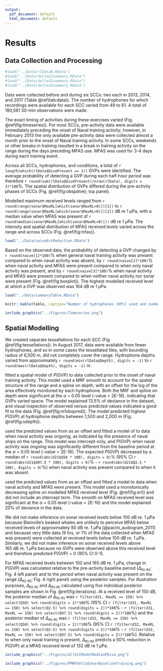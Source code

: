 ```yaml
---
output:
  pdf_document: default
  html_document: default
---
```

# Results

## Data Collection and Processing

```r

#load("../Data/rlDataN.RData")
#load("../Data/delta21summary.RData")
#load("../Data/delta31summary.RData")
#load("../Data/delta32summary.RData")

```

Data were collected before and during six SCCs: two each in 2013, 2014, and 2017 (Table \@ref(tab:data)). The number of hydrophones for which recordings were available for each SCC varied from 49 to 61. A total of 190,561 30-min observations were made. 

The exact timing of activities during these exercises varied (Fig. \@ref(fig:timeseries)). For most SCCs, pre-activity data were available immediately preceding the onset of Naval training activity; however, in February 2013 the only available pre-activity data were collected almost a month prior to the onset of Naval training activity. In some SCCs, weekends or other breaks in training resulted in a break in training activity on the range during the days preceding MFAS use. MFAS was used for 3-4 days during each training event. 

Across all SCCs, hydrophones, and conditions, a total of `r length(which(rlData$DivePresent == 1))` GVPs were identified. The average probability of detecting a GVP during each half-hour period was therefore `r round(sum(rlData$DivePresent)/nrow(rlData), digits = 3)*100`\%. The spatial distribution of GVPs differed during the pre-activity phases of SCCs (Fig. \@ref(fig:obspdive); top panel).

Modelled maximum received levels ranged from `r round(range(sonar$MaxRL[which(sonar$MaxRL>0)])[1])` to `r round(range(sonar$MaxRL[which(sonar$MaxRL>0)])[2])` dB re 1 $\mu$Pa, with a median value when MFAS was present of `r round(median(sonar$MaxRL[which(sonar$MaxRL>0)]))` dB re 1 $\mu$Pa. The intensity and spatial distribution of MFAS received levels varied across the range and across SCCs (Fig. \@ref(fig:mfas)). 

```r
load("../Data/naiveEstReduction.RData")
```

Based on the observed data, the probability of detecting a GVP changed by `r round(naive[1]*100)`\% when general naval training activity was present compared to when naval activity was absent, by `r round(naive[2]*100)`\% when naval activity and MFAS were present compared to when only naval activity was present, and by `r round(naive[3]*100)`\% when naval activity and MFAS were present compared to when neither naval activity nor sonar were present (Fig. \@ref(fig:boxplot)). The highest modelled received level at which a GVP was observed was 164 dB re 1 $\mu$Pa. 


```r

load("../Data/summaryTable.RData")

knitr::kable(table, caption="Number of hydrophones (HPs) used and number of observations made (no. 30-min periods) during each Submarine Commander Course (SCC) before the exercise began, when naval activity was present, and when naval activity and mid-frequency active (MFA) sonar were present.")

```

```r
include_graphics("../Figures/Timeseries.png")
```

## Spatial Modelling

We created separate tessellations for each SCC (Fig. \@ref(fig:tessellations)). In August 2017, data were available from fewer hydrophones, and so in some cases the tessellated tiles, with bounding radius of 6,500 m, did not completely cover the range. Hydrophone depths varied from approximately `r round(min(rlData$Depth), digits = -1)` to `r round(max(rlData$Depth), digits = -1)` m.

\texttt{M1} fitted a spatial model of $P(\text{GVP})$ to data collected prior to the onset of naval training activity. This model used a MRF smooth to account for the spatial structure of the range and a spline on depth, with an offset for the log of the area effectively monitored by each hydrophone. Both the MRF and spline on depth were significant at the $\alpha$ = 0.05 level (\textit{p}-value < 2E-16), indicating that GVPs varied space. The model explained 13.5\% of deviance in the dataset, and visual inspection of observed versus predicted values indicated a good fit to the data (Fig. \@ref(fig:m1obspred)). The model \texttt{M1} predicted highest $P(\text{GVP})$ at hydrophone depths between 1,500 and 2,000 m (Fig. \@ref(fig:sdepth)).

\texttt{M2} used the predicted values from \texttt{M1} as an offset and fitted a model of to data when naval activity was ongoing, as indicated by the presence of naval ships on the range. This model was intercept-only, and $P(\text{GVP})$ when naval activity was ongoing was significantly different from the baseline period at the $\alpha$ = 0.05 level (\textit{p}-value < 2E-16). The expected $P(\text{GVP})$ decreased by a median of `r round(abs(d21$Q50 * 100), digits = 0)`\% (95\% CI `r round(abs(d21$Q97.5 * 100), digits = 0)`\% - `r round(abs(d21$Q2.5 * 100), digits = 0)`\%) when naval activity was present compared to when it was absent. 

\texttt{M3} used the predicted values from \texttt{M2} as an offset and fitted a model to data when naval activity and MFAS were present. This model used a monotonically decreasing spline on modelled MFAS received level (Fig. \@ref(fig:srl)) and did not include an intercept term. The smooth on MFAS received level was significant at the $\alpha$ = 0.05 level (\textit{p}-value = 2E-10) and the model explained 20\% of deviance in the data. 

We did not make inference on sonar received levels below 100\ dB\ re.\ 1\ $\mu$Pa because Blainville's beaked whales are unlikely to perceive MFAS below received levels of approximately 80 dB\ re.\ 1\ $\mu$Pa [@pacini_audiogram_2011] and because very little data (9\ hrs, or 1\% of the data collected when MFAS was present) were collected at received levels below 100\ dB\ re.\ 1\ $\mu$Pa. Similarly, we did not make inference on sonar received levels above 165\ dB\ re.\ 1\ $\mu$Pa because no GVPs were observed above this received level and therefore \texttt{M3} predicted $P(\text{GVP})$ = 0 (95\% CI 0-1).

For MFAS received levels between 100 and 165 dB\ re.\ 1\ $\mu$Pa, change in $P(\text{GVP})$ was calculated relative to the pre-activity baseline period ($\Delta_{\texttt{M3:M1}}$; Fig. 4 left panel) and to the period when naval activity was present on the range 
 ($\Delta_{\texttt{M3:M2}}$; Fig. 4 right panel) using the posterior samples. For illustration purposes, $\Delta_{\texttt{M3:M1}}$ and $\Delta_{\texttt{M3:M2}}$ calculated using five individual posterior samples are shown in Fig. \@ref(fig:iterations). At a received level of 150 dB, the posterior median of $\Delta_{\texttt{M3:M1}}$ was `r filter(d31, MaxRL == 150) %>% select(Q50) %>% round(digits = 2)*100`\% (95\% CI `r (filter(d31, MaxRL == 150) %>% select(Q2.5) %>% round(digits = 2))*100`\% - `r (filter(d31, MaxRL == 150) %>% select(Q97.5) %>% round(digits = 2))*100`\%) and the posterior median of $\Delta_{\texttt{M3:M2}}$ was `r (filter(d32, MaxRL == 150) %>% select(Q50) %>% round(digits = 2))*100`\% (95\% CI `r (filter(d32, MaxRL == 150) %>% select(Q2.5) %>% round(digits = 2))*100`\% - `r (filter(d32, MaxRL == 150) %>% select(Q97.5) %>% round(digits = 2))*100`\%). Relative to when only naval training is present, $\Delta_{\texttt{M3:M2}}$ predicts a 50\% reduction in $P(\text{GVP})$ at a MFAS received level of 132 dB\ re\ 1\ $\mu$Pa.
 
 
```r
include_graphics("../Figures/AllSCCModelMedianPDive.png")
```

```r
include_graphics("../Figures/PMRFDeltaSonarBaselineTraining.png")
```

